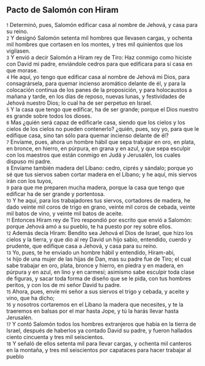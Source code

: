 == Pacto de Salomón con Hiram  ==

{{anchor|1}} <small>1</small> Determinó, pues, Salomón edificar casa al nombre de Jehová, y casa para su reino.<br>
{{anchor|2}} <small>2</small> Y designó Salomón setenta mil hombres que llevasen cargas, y ochenta mil hombres que cortasen en los montes, y tres mil quinientos que los vigilasen.<br>
{{anchor|3}} <small>3</small> Y envió a decir Salomón a Hiram rey de Tiro: Haz conmigo como hiciste con David mi padre, enviándole cedros para que edificara para sí casa en que morase.<br>
{{anchor|4}} <small>4</small> He aquí, yo tengo que edificar casa al nombre de Jehová mi Dios, para consagrársela, para quemar incienso aromático delante de él, y para la colocación continua de los panes de la proposición, y para holocaustos a mañana y tarde, en los días de reposo, nuevas lunas, y festividades de Jehová nuestro Dios; lo cual ha de ser perpetuo en Israel.<br>
{{anchor|5}} <small>5</small> Y la casa que tengo que edificar, ha de ser grande; porque el Dios nuestro es grande sobre todos los dioses.<br>
{{anchor|6}} <small>6</small> Mas ¿quién será capaz de edificarle casa, siendo que los cielos y los cielos de  los cielos no pueden contenerlo? ¿quién, pues, soy yo, para que le edifique casa, sino tan sólo para quemar incienso delante de él?<br>
{{anchor|7}} <small>7</small> Envíame, pues, ahora un hombre hábil que sepa trabajar en oro, en plata, en bronce, en hierro, en púrpura, en grana y en azul, y que sepa esculpir con los maestros que están conmigo en Judá y Jerusalén, los cuales dispuso mi padre.<br>
{{anchor|8}} <small>8</small> Envíame también madera del Líbano: cedro, ciprés y sándalo; porque yo sé que tus siervos saben cortar madera en el Líbano; y he aquí, mis siervos irán con los tuyos,<br>
{{anchor|9}} <small>9</small> para que me preparen mucha madera, porque la casa que tengo que edificar ha de ser grande y portentosa.<br>
{{anchor|10}} <small>10</small> Y he aquí, para los trabajadores tus siervos, cortadores de madera, he dado veinte mil coros   de trigo en grano, veinte mil coros de cebada, veinte mil batos de vino, y veinte mil batos de aceite.<br>
{{anchor|11}} <small>11</small> Entonces Hiram rey de Tiro respondió por escrito que envió a Salomón: porque Jehová amó a su pueblo, te ha puesto por rey sobre ellos.<br>
{{anchor|12}} <small>12</small> Además decía Hiram: Bendito sea Jehová el Dios de Israel, que hizo los cielos y la tierra, y que dio al rey David un hijo sabio, entendido, cuerdo y prudente, que edifique casa a Jehová, y casa para su reino.<br>
{{anchor|13}} <small>13</small> Yo, pues, te he enviado un hombre hábil y entendido, Hiram-abi,<br>
{{anchor|14}} <small>14</small> hijo de una mujer de las hijas de Dan, mas su padre fue de Tiro; el cual sabe trabajar en oro, plata, bronce y hierro, en piedra y en madera, en púrpura y en azul, en lino y en carmesí; asimismo sabe esculpir toda clase de figuras, y sacar toda forma de diseño que se le pida, con tus hombres peritos, y con los de mi señor David tu padre.<br>
{{anchor|15}} <small>15</small> Ahora, pues, envíe mi señor a sus siervos el trigo y cebada, y aceite y vino, que ha dicho;<br>
{{anchor|16}} <small>16</small> y nosotros cortaremos en el Líbano la madera que necesites, y te la traeremos en balsas por el mar hasta Jope, y tú la harás llevar hasta Jerusalén.<br>
{{anchor|17}} <small>17</small> Y contó Salomón todos los hombres extranjeros que había en la tierra de Israel, después de haberlos ya contado David su padre, y fueron hallados ciento cincuenta y tres mil seiscientos.<br>
{{anchor|18}} <small>18</small> Y señaló de ellos setenta mil para llevar cargas, y ochenta mil canteros en la montaña, y tres mil seiscientos por capataces para hacer trabajar al pueblo<br>
